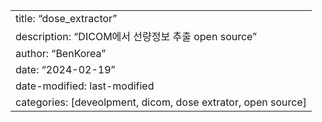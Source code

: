 ---
title: "dose_extractor"
description: "DICOM에서 선량정보 추출 open source"
author: "BenKorea"
date: "2024-02-19"
date-modified: last-modified
categories: [deveolpment, dicom, dose extrator, open source]
---